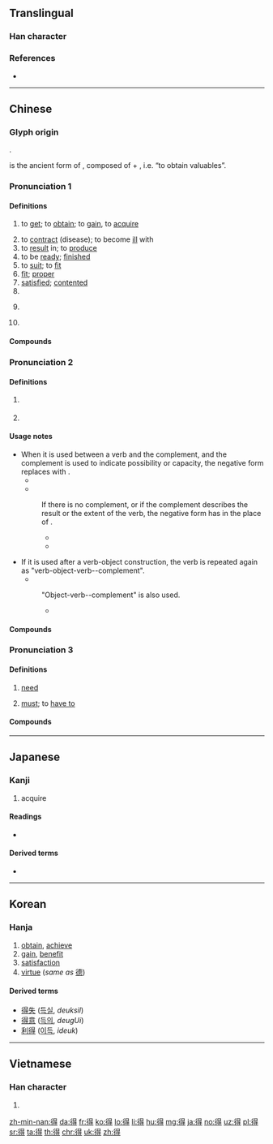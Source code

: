 {{character info/new}}
==Translingual==
{{stroke order|type=animate}}

===Han character===
{{Han char|rn=60|rad=彳|as=08|sn=11|four=26241|canj=HOAMI|ids=⿰彳㝵}}

===References===
* {{Han ref|kx=0367.310|dkj=10137|dj=0691.160|hdz=20828.030|uh=5F97|ud=24471|bh=B16F|bd=45423}}

----

==Chinese==
{{zh-forms|alt=㝵,㕌}}

===Glyph origin===
{{Han etym}}
{{Han compound|彳|㝵|ls=psc|c1=s|c2=p}}. 

{{lang|zh|㝵}} is the ancient form of {{lang|zh|得}}, composed of {{zh-l|*貝|cowry}} + {{zh-l|*又|hand}}, i.e. “to obtain valuables”.

===Pronunciation 1===
{{zh-pron
|m=dé
|c=dak1
|h=pfs=tet
|md=dáik
|mn=tek/chek
|mn_note=tek - literary
|w=4teq
|mc=y
|oc=y
|ma=y
|cat=v
}}

====Definitions====
{{zh-hanzi}}

# to [[get]]; to [[obtain]]; to [[gain]], to [[acquire]]
#: {{zh-x|他 得{dé} 了 個 壞 名聲。|He gained a bad reputation.}}
# to [[contract]] (disease); to become [[ill]] with
# to [[result]] in; to [[produce]]
# to be [[ready]]; [[finished]]
# to [[suit]]; to [[fit]]
# [[fit]]; [[proper]]
# [[satisfied]]; [[contented]]
# {{n-g|used before verbs to express possibility and permissibility, usually used in the negative}}
# {{anchor|enough}}{{n-g|interjective particle expressing approval or prohibition; see {{lang|zh|[[得了#Etymology 3|得了]]}}}}
#: {{zh-x|得{dé} 了，別 再 說 了。|OK! OK! That's enough.}}
# {{n-g|interjective particle expressing frustration or helplessness}}

====Compounds====
{{zh-der|不得|一得之功|償得夙願|得過且過|千慮一得|得意|得到|作不得主|得意忘象|得步進步|不可得|不求自得|得親順親|得寸思尺|幸得|不得不|得勿|先馳得點|忘象得意|亡戟得矛|得沾化雨|得寸進尺|佹得佹失|不得臺盤|不得要領|得利|也不見得|得民|偶得|得令|不計得失|得不償失|不得有違|得以|不得了|國民所得|一得|得閒|得志|得失成敗|奧得河|不得閒|一無所得|不消得|得用|不得而知|得力|個人所得|一舉數得|一舉兩得|不得安穩|志在必得|得人死力|得缺|得名|得無|一蹴而得|彼得大帝|得其所|各得其宜|但得|不得安身|一得之愚|利潤所得|分得|不得臉|了當不得|得意揚揚|不得便|得勝之兵|得意之事|意滿志得|意氣自得|得尺得寸|怎麼得了|得雋|得空|悠然自得|得匣還珠|得法|意得志滿|不得好死|佐饔得嘗|到得|名義所得|得心應手|得神|得體|忻忻得意|垂手而得|志滿氣得|志得意滿|得手|不得開交|不得空|得失相半|得勝回朝|得詔|巴得|得益|得未嘗有|得魚忘筌|得隴望蜀|得間|得錢賣放|得采|得道成仙|得道多助|得過|得運|得逞|得計|得臉|得職|得而誅之|得而復失|得第|得竅|得票率|得票|得知|得病|得樣兒|得標|得果|得時|得新棄舊|得新厭舊|得成秦晉|得意非凡|得意門生|得意洋洋|得意忘言|得意忘形|得意之色|得得|得幸|得年|得差|得實|得宜|得婿如龍|得失榮枯|得天獨厚|得命|得勢|得勝頭回|得勝口|得勝之師|得勝|得分|得其所哉|得其三昧|得先手|得償所願|得來不易|得似|得人心|得人兒|得了|得主|得不酬失|得不補失|得一望十|出手得盧|不得有誤|一索得男|乞漿得酒|年少得志|得福不知|怡然自得|一得之見|得罪|塞得港|得濟|得寵|動輒得咎|不得已|得色|取得|引得|得新忘舊|勢不得已|動彈不得|多得|得勝頭迴|勒里勒得|得權重任|得意之狀|得衷|實質所得|哭笑不得|得悉|得所|不得勁|得理|得救|不得人心|得挹芝眉|不得主意|得人|得失|何以見得|博得|安得|得當|不付得|心得|失而復得|必不得已|不得其死|情非得已|啞子得夢|不得地|得勁|得道|垂手可得|得未曾有|亡羊得牛|不可多得|得雄|得意緣|因禍得福|喜得|唾手可得|得失在人|得解|各得其所|得獎|小人得志|心安理得|不得志|利害得失|利弊得失|何得|得人意|患得患失|得手應心|只得|得意之餘|不得意|不得善終|玩不得的|死得其所|硬是要得|求之不得|抵得|欣欣得意|拔十得五|王得祿墓|洋洋得意|猶魚得水|浪得虛名|拔得頭籌|揚揚自得|探驪得珠|所得稅|欣然自得|理得辭順|相得益彰|特利可得|打自得兒|沒可得|焉得|所得彈性|有得|盲者得鏡|欣欣自得|比不得|疾足先得|種麥得麥|種豆得豆|種瓜得瓜|旱苗得雨|洋洋自得|萬不得已|是非得失|神色自得|旗開得勝|看不得|相得甚歡|相得|直得|求死不得|有一得一|春風得意|捷足先得|求仁得仁|當時得令|有得有失|所得|拾得|班師得勝|敖得薩|獲得|毛所得|無所得|成敗得失|漁翁得利|漁人得利|求漿得酒|既得權|氣滿志得|毋得|揚揚得意|樂得|楚弓楚得|既得利益|相得恨晚|開卷有得|純所得|逼不得已|那得|等不得|苟得|難得糊塗|談得攏|離不得|軒軒甚得|要不得|課稅所得|逐兔先得|適得其所|負所得稅|見不得人|開普威得|貪多務得|顧不得|道不得|自得其樂|馬是得|算得|鑽火得冰|防範得宜|臨財苟得|算不得|難得一見|難得|鴟得腐鼠|陶然自得|老年得子|貪得無厭|落得|羝乳得歸|見得|雞蟲得失|適得其反|道得應得|罪有應得|逍遙自得|聖彼得堡|超然自得|贏得|買得|賦得|莫得|見不得|螻蟻得志|迫不得已|蛟龍得水|自鳴得意|自得}}

===Pronunciation 2===
{{zh-pron
|m=de,di
|m_note=di is used in poetry, songs
|c=dak1
|ma=y
|dial=n
|cat=part
}}

====Definitions====
{{zh-hanzi}}

# {{n-g|Used after a verb or an adjective and before a complement.}}
#: {{zh-x|好 得{de} 很|very good}}
#: {{zh-x|他 痛 得{de} 直 哭。|He feels great pain, crying.}}
#: {{zh-x|他 跑 得{de} 快。|He runs fast.}}
#: {{zh-x|他 跑 得{de} 像 一 阵 风。|He runs like wind.}}
#: {{zh-x|看 得{de} 見|able to see}}
#: {{zh-x|他 畫 得{de} 好。|He paints well.}}
#: {{zh-x|賣 得 幾多 錢？|How much '''can''' it sell for?|C|ref={{lang|zh|《{{w|yue:氹氹轉，菊花園|氹氹轉，菊花園}}》}}}}
# {{n-g|Used after a verb to express possibility or capability.}}
#: {{zh-x|吃 得{de}|eatable, edible}}
#: {{zh-x|做 不 得{de}|must not be done}}
#: {{zh-x|這 雙 鞋 穿 得{de}。|These shoes fit well.}}
#: {{zh-x|這 個 人 批評 不 得{de}。|He's not a man to criticize.}}

====Usage notes====
* When it is used between a verb and the complement, and the complement is used to indicate possibility or capacity, the negative form replaces {{lang|zh|得}} with {{zh-l|不}}.
** {{zh-x|寫 得{de} 好|able to write well}}
** {{zh-x|寫 不 好|unable to write well}}
*: If there is no complement, or if the complement describes the result or the extent of the verb, the negative form has {{zh-l|得[[不]]}} in the place of {{lang|zh|得}}.
*:* {{zh-x|寫 得{de} 好|write well}}
*:* {{zh-x|寫 得{de} 不 好|write not well}}
* If it is used after a verb-object construction, the verb is repeated again as "verb-object-verb-{{lang|zh|得}}-complement".
** {{zh-x|寫字 寫 得{de} 好|write characters well}}
*: "Object-verb-{{lang|zh|得}}-complement" is also used.
*:* {{zh-x|字 寫 得{de} 好|characters being well-written}}

====Compounds====
{{zh-der|免得|不值得|了不得|吃不得|下得去|不捨得|使得|恨不得|吃得開|來得及|不道得|少不得|了得|來得|下得|合得著|天曉得|不曉得|了得了|想得美|悶得慌|免不得|兜得轉|怪不得|怨不得|可了不得|去得|亂得慌|不爭得|來得巧|不見得|不省得|值得|對得起|幹得來|吃得光|不由得|吃得來|巴不得|做得了|使不得|乾落得|做得|受不得|合得來|不到得|吃得|堵得慌|幹得了|想得開|吃得消|吃得住|信得過|不認得|戳得住|玩得轉|沒得主意|犯得著|稱得起|沒得工夫|沒得空兒|打得逼直|瞧得起|捨不得|投至得|擱得住|拿得起|沉得住氣|看得開|瞧不得|曉得|禁得起|看得起|稱得上|禁得|禁不得|禁得住|打得火熱|眼見得|白得發亮|省得|沒得養|當不得|拿得住|由不得|懂得|犯得上|會得|捨得|沒得說的|沒得|撐得住|看得上眼|趕得及|說得著|顧得過來|說得過去|美得冒泡|過得去|站得住|說不得|紅得發紫|覺得|靠得住|說得來|罩得住|行不得|過得著|虧得|顯得|說得響|趕得上|還了得|累得慌|要得|走得開|諒得過|記得}}

===Pronunciation 3===
{{zh-pron
|m=děi
|ma=y
|c=dak1
|dial=n
|cat=v
}}

====Definitions====
{{zh-hanzi}}

# {{lb|zh|colloquial}} [[need]]
# {{lb|zh|colloquial}} [[must]]; to [[have to]]
#: {{zh-x|我 得{děi} 走 了。|I must go (now).}}

====Compounds====
{{zh-der|fold=1|必得|就得|便得|非得|總得}}

{{zh-cat|Beginning}}

----

==Japanese==

===Kanji===
{{ja-kanji|grade=4|rs=彳08}}

# acquire

====Readings====
* {{ja-readings|goon=[[とく]] {{qualifier|toku}}|kanon=[[とく]] {{qualifier|toku}}|kun=[[える]] {{qualifier|eru}}, [[うる]] {{qualifier|uru}}}}

====Derived terms====
* {{ja-r|得る|える}}

----

==Korean==

===Hanja===
{{ko-hanja|hangeul=득|eumhun=|mr=tŭk|y=tuk|rv=deuk}}

# [[obtain]], [[achieve]]
# [[gain]], [[benefit]]
# [[satisfaction]]
# [[virtue]] (''same as'' [[德]])

====Derived terms====
* [[得失]] ([[득실]], ''deuksil'')
* [[得意]] ([[득의]], ''deugUi'')
* [[利得]] ([[이득]], ''ideuk'')

----

==Vietnamese==

===Han character===
{{vi-hantu|[[đắc]], [[được]], [[đác]], [[đắt]]|rs=彳08}}

# {{defn|lang=vi|sort=彳08}}

[[zh-min-nan:得]]
[[da:得]]
[[fr:得]]
[[ko:得]]
[[lo:得]]
[[li:得]]
[[hu:得]]
[[mg:得]]
[[ja:得]]
[[no:得]]
[[uz:得]]
[[pl:得]]
[[sr:得]]
[[ta:得]]
[[th:得]]
[[chr:得]]
[[uk:得]]
[[zh:得]]